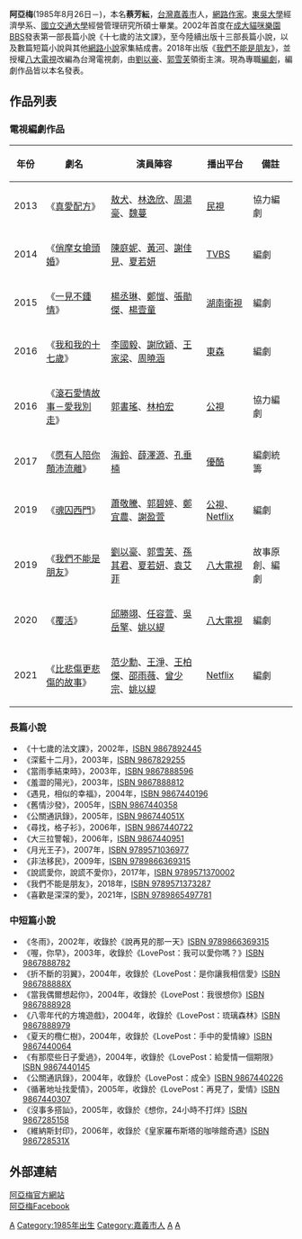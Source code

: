 '''阿亞梅'''(1985年8月26日－)，本名'''蔡芳紜'''，[[台灣|台灣]][[嘉義市|嘉義市]]人，[[網路作家|網路作家]]。[[東吳大學|東吳大學]]經濟學系、[[國立交通大學|國立交通大學]]經營管理研究所碩士畢業。2002年首度在[[成大貓咪樂園BBS|成大貓咪樂園BBS]]發表第一部長篇小說《十七歲的法文課》，至今陸續出版十三部長篇小說，以及數篇短篇小說與其他[[網路小說|網路小說]]家集結成書。2018年出版《[[我們不能是朋友|我們不能是朋友]]》，並授權[[八大電視|八大電視]]改編為台灣電視劇，由[[劉以豪|劉以豪]]、[[郭雪芙|郭雪芙]]領銜主演。現為專職[[編劇|編劇]]，編劇作品皆以本名發表。

==作品列表==
=== 電視編劇作品 ===
{| class="wikitable"
|-
! 年份 !! 劇名 !! 演員陣容 !! 播出平台 !! 備註
|-
| 2013 || 《[[真愛配方|真愛配方]]》 || [[敖犬|敖犬]]、[[林逸欣|林逸欣]]、[[周湯豪|周湯豪]]、[[魏蔓|魏蔓]] || [[民視|民視]] || 協力編劇
|-
| 2014 || 《[[俏摩女搶頭婚|俏摩女搶頭婚]]》 || [[陳庭妮|陳庭妮]]、[[黃河|黃河]]、[[謝佳見|謝佳見]]、[[夏若妍|夏若妍]] || [[TVBS|TVBS]] || 編劇
|-
| 2015 || 《[[一見不鍾情|一見不鍾情]]》 || [[楊丞琳|楊丞琳]]、[[鄭愷|鄭愷]]、[[張勛傑|張勛傑]]、[[楊壹童|楊壹童]] || [[湖南衛視|湖南衛視]] || 編劇
|-
| 2016 || 《[[我和我的十七歲|我和我的十七歲]]》 || [[李國毅|李國毅]]、[[謝欣穎|謝欣穎]]、[[王家梁|王家梁]]、[[周曉涵|周曉涵]] || [[東森電視|東森]] || 編劇
|-
| 2016 || 《[[滾石愛情故事|滾石愛情故事－愛我別走]]》 || [[郭書瑤|郭書瑤]]、[[林柏宏|林柏宏]] || [[公視|公視]] || 協力編劇
|-
| 2017 || 《[[愿有人陪你顛沛流離|愿有人陪你顛沛流離]]》 || [[海鈴|海鈴]]、[[薛澤源|薛澤源]]、[[孔垂楠|孔垂楠]] || [[優酷|優酷]] || 編劇統籌
|-
| 2019 || 《[[魂囚西門|魂囚西門]]》 || [[蕭敬騰|蕭敬騰]]、[[郭碧婷|郭碧婷]]、[[鄭宜農|鄭宜農]]、[[謝盈萱|謝盈萱]] || [[公視|公視]]、[[Netflix|Netflix]] || 編劇
|-
| 2019 || 《[[我們不能是朋友|我們不能是朋友]]》 || [[劉以豪|劉以豪]]、[[郭雪芙|郭雪芙]]、[[孫其君|孫其君]]、[[夏若妍|夏若妍]]、[[袁艾菲|袁艾菲]] || [[八大電視|八大電視]] || 故事原創、編劇
|-
| 2020 || 《[[覆活|覆活]]》 || [[邱勝翊|邱勝翊]]、[[任容萱|任容萱]]、[[吳岳擎|吳岳擎]]、[[姚以緹|姚以緹]] || [[八大電視|八大電視]] || 編劇
|-
| 2021 || 《[[比悲傷更悲傷的故事_(電視劇)|比悲傷更悲傷的故事]]》 || [[范少勳|范少勳]]、[[王淨|王淨]]、[[王柏傑|王柏傑]]、[[邵雨薇|邵雨薇]]、[[曾少宗|曾少宗]]、[[姚以緹|姚以緹]] || [[Netflix|Netflix]] || 編劇
|}

===長篇小說=== 

*《十七歲的法文課》，2002年，[[Wikipedia:ISBN|ISBN 9867892445]]
*《深藍十二月》，2003年，[[Wikipedia:ISBN|ISBN 9867829255]]
*《當雨季結束時》，2003年，[[Wikipedia:ISBN|ISBN 9867888596]]
*《羞澀的陽光》，2003年，[[Wikipedia:ISBN|ISBN 9867888812]]
*《遇見，相似的幸福》，2004年，[[Wikipedia:ISBN|ISBN 9867440196]]
*《舊情沙發》，2005年，[[Wikipedia:ISBN|ISBN 9867440358]]
*《公關通訊錄》，2005年，[[Wikipedia:ISBN|ISBN 986744051X]]
*《尋找，格子衫》，2006年，[[Wikipedia:ISBN|ISBN 9867440722]]
*《大三拉警報》，2006年，[[Wikipedia:ISBN|ISBN 9867440951]]
*《月光王子》，2007年，[[Wikipedia:ISBN|ISBN 9789571036977]]
*《非法移民》，2009年，[[Wikipedia:ISBN|ISBN 9789866369315]]
*《說謊愛你，說謊不愛你》，2017年，[[Wikipedia:ISBN|ISBN 9789571370002]]
*《我們不能是朋友》，2018年，[[Wikipedia:ISBN|ISBN 9789571373287]]
*《喜歡是深深的愛》，2021年，[[Wikipedia:ISBN|ISBN 9789865497781]]

===中短篇小說=== 
*《冬雨》，2002年，收錄於《說再見的那一天》[[Wikipedia:ISBN|ISBN 9789866369315]]
*《喔，你早》，2003年，收錄於《LovePost：我可以愛你嗎？》[[Wikipedia:ISBN|ISBN 9867888782]]
*《折不斷的羽翼》，2004年，收錄於《LovePost：是你讓我相信愛》[[Wikipedia:ISBN|ISBN 986788888X]]
*《當我偶爾想起你》，2004年，收錄於《LovePost：我很想你》[[Wikipedia:ISBN|ISBN 9867888928]]
*《八零年代的方塊遊戲》，2004年，收錄於《LovePost：琉璃森林》[[Wikipedia:ISBN|ISBN 9867888979]]
*《夏天的欖仁樹》，2004年，收錄於《LovePost：手中的愛情線》[[Wikipedia:ISBN|ISBN 9867440064]]
*《有那麼些日子愛過》，2004年，收錄於《LovePost：給愛情一個期限》[[Wikipedia:ISBN|ISBN 9867440145]]
*《公關通訊錄》，2004年，收錄於《LovePost：成全》[[Wikipedia:ISBN|ISBN 9867440226]]
*《循著地址找愛情》，2005年，收錄於《LovePost：再見了，愛情》[[Wikipedia:ISBN|ISBN 9867440307]]
*《沒事多搭訕》，2005年，收錄於《想你，24小時不打烊》[[Wikipedia:ISBN|ISBN 9867285158]]
*《維納斯封印》，2006年，收錄於《皇家羅布斯塔的咖啡館奇遇》[[Wikipedia:ISBN|ISBN 986728531X]]

==外部連結==
[https://ayamei.net 阿亞梅官方網站] {{Wayback|url=https://ayamei.net/ |date=20200910114230 }}<br>
[https://www.facebook.com/ayamei.a 阿亞梅Facebook] {{Wayback|url=https://www.facebook.com/ayamei.a |date=20190520034909 }}


[[Category:臺灣女性小說家|A]]
[[Category:1985年出生|Category:1985年出生]]
[[Category:嘉義市人|Category:嘉義市人]]
[[Category:東吳大學校友|A]]
[[Category:國立交通大學校友|A]]